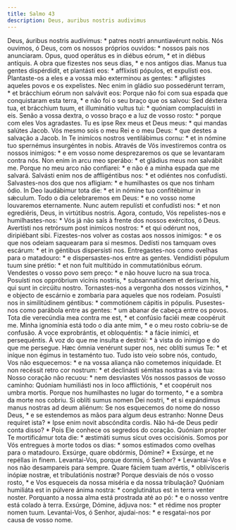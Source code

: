 ```yaml
---
title: Salmo 43
description: Deus, auribus nostris audivimus
---
```


<div class="side-by-side not-content">
  <span>
    Deus, áuribus nostris audívimus: * patres nostri annuntiavérunt nobis.
  </span>
  <span>
    Nós ouvimos, ó Deus, com os nossos próprios ouvidos: * nossos pais nos
    anunciaram.
  </span>
  <span>
    Opus, quod operátus es in diébus eórum, * et in diébus antíquis.
  </span>
  <span>
    A obra que fizestes nos seus dias, * e nos antigos dias.
  </span>
  <span>
    Manus tua gentes dispérdidit, et plantásti eos: * afflixísti pópulos, et
    expulísti eos.
  </span>
  <span>
    Plantaste-os a eles e a vossa mão exterminou as gentes: * afligistes aqueles
    povos e os expelistes.
  </span>
  <span>
    Nec enim in gládio suo possedérunt terram, * et brácchium eórum non salvávit
    eos:
  </span>
  <span>
    Porque não foi com sua espada que conquistaram esta terra, * e não foi o seu
    braço que os salvou:
  </span>
  <span>
    Sed déxtera tua, et brácchium tuum, et illuminátio vultus tui: * quóniam
    complacuísti in eis.
  </span>
  <span>
    Senão a vossa dextra, o vosso braço e a luz de vosso rosto: * porque com
    eles Vos agradastes.
  </span>
  <span>
    Tu es ipse Rex meus et Deus meus: * qui mandas salútes Jacob.
  </span>
  <span>
    Vós mesmo sois o meu Rei e o meu Deus: * que destes a salvação a Jacob.
  </span>
  <span>
    In Te inimícos nostros ventilábimus cornu: * et in nómine tuo spernémus
    insurgéntes in nobis.
  </span>
  <span>
    Através de Vós investiremos contra os nossos inimigos: * e em vosso nome
    desprezaremos os que se levantaram contra nós.
  </span>
  <span>
    Non enim in arcu meo sperábo: * et gládius meus non salvábit me.
  </span>
  <span>
    Porque no meu arco não confiarei: * e não é a minha espada que me salvará.
  </span>
  <span>
    Salvásti enim nos de affligéntibus nos: * et odiéntes nos confudísti.
  </span>
  <span>
    Salvastes-nos dos que nos afligiam: * e humilhastes os que nos tinham ódio.
  </span>
  <span>
    In Deo laudábimur tota die: * et in nómine tuo confitébimur in sǽculum.
  </span>
  <span>
    Todo o dia celebraremos em Deus: * e no vosso nome louvaremos eternamente.
  </span>
  <span>
    Nunc autem repulísti et confudísti nos: * et non egrediéris, Deus, in
    virtútibus nostris.
  </span>
  <span>
    Agora, contudo, Vós repelistes-nos e humilhastes-nos: * Vós já não saís à
    frente dos nossos exércitos, ó Deus.
  </span>
  <span>
    Avertísti nos retrórsum post inimícos nostros: * et qui odérunt nos,
    diripiébant sibi.
  </span>
  <span>
    Fizestes-nos volver as costas aos nossos inimigos: * e os que nos odeiam
    saquearam para si mesmos.
  </span>
  <span>
    Dedísti nos tamquam oves escárum: * et in géntibus dispersísti nos.
  </span>
  <span>
    Entregastes-nos como ovelhas para o matadouro: * e dispersastes-nos entre as
    gentes.
  </span>
  <span>
    Vendidísti pópulum tuum sine prétio: * et non fuit multitúdo in
    commutatiónibus eórum.
  </span>
  <span>
    Vendestes o vosso povo sem preço: * e não houve lucro na sua troca.
  </span>
  <span>
    Posuísti nos oppróbrium vicínis nostris, * subsannatiónem et derísum his,
    qui sunt in circúitu nostro.
  </span>
  <span>
    Tornastes-nos a vergonha dos nossos vizinhos, * e objecto de escárnio e
    zombaria para aqueles que nos rodeiam.
  </span>
  <span>
    Posuísti nos in similitúdinem géntibus: * commotiónem cápitis in pópulis.
  </span>
  <span>
    Pusestes-nos como parábola entre as gentes: * um abanar de cabeça entre os
    povos.
  </span>
  <span>
    Tota die verecúndia mea contra me est, * et confúsio faciéi meæ coopéruit
    me.
  </span>
  <span>
    Minha ignomínia está todo o dia ante mim, * e o meu rosto cobriu-se de
    confusão.
  </span>
  <span>
    A voce exprobrántis, et obloquéntis: * a fácie inimíci, et persequéntis.
  </span>
  <span>
    À voz do que me insulta e destrói: * à vista do inimigo e do que me
    persegue.
  </span>
  <span>
    Hæc ómnia venérunt super nos, nec oblíti sumus Te: * et iníque non égimus in
    testaménto tuo.
  </span>
  <span>
    Tudo isto veio sobre nós, contudo, Vos não esquecemos: * e na vossa aliança
    não cometemos iniquidade.
  </span>
  <span>
    Et non recéssit retro cor nostrum: * et declinásti sémitas nostras a via
    tua:
  </span>
  <span>
    Nosso coração não recuou: * nem desviastes Vós nossos passos de vosso
    caminho:
  </span>
  <span>
    Quóniam humiliásti nos in loco afflictiónis, * et coopéruit nos umbra
    mortis.
  </span>
  <span>
    Porque nos humilhastes no lugar do tormento, * e a sombra da morte nos
    cobriu.
  </span>
  <span>
    Si oblíti sumus nomen Dei nostri, * et si expándimus manus nostras ad deum
    aliénum:
  </span>
  <span>
    Se nos esquecemos do nome do nosso Deus, * e se estendemos as mãos para
    algum deus estranho:
  </span>
  <span>
    Nonne Deus requíret ista? * Ipse enim novit abscóndita cordis.
  </span>
  <span>
    Não há-de Deus pedir conta disso? * Pois Ele conhece os segredos do coração.
  </span>
  <span>
    Quóniam propter Te mortificámur tota die: * æstimáti sumus sicut oves
    occisiónis.
  </span>
  <span>
    Somos por Vós entregues à morte todos os dias: * somos estimados como
    ovelhas para o matadouro.
  </span>
  <span>
    Exsúrge, quare obdórmis, Dómine? * Exsúrge, et ne repéllas in finem.
  </span>
  <span>
    Levantai-Vos, porque dormis, ó Senhor? * Levantai-Vos e nos não desampareis
    para sempre.
  </span>
  <span>
    Quare fáciem tuam avértis, * oblivísceris inópiæ nostræ, et tribulatiónis
    nostræ?
  </span>
  <span>
    Porque desviais de nós o vosso rosto, * e Vos esqueceis da nossa miséria e
    da nossa tribulação?
  </span>
  <span>
    Quóniam humiliáta est in púlvere ánima nostra: * conglutinátus est in terra
    venter noster.
  </span>
  <span>
    Porquanto a nossa alma está prostrada até ao pó: * e o nosso ventre está
    colado à terra.
  </span>
  <span>
    Exsúrge, Dómine, ádjuva nos: * et rédime nos propter nomen tuum.
  </span>
  <span>
    Levantai-Vos, ó Senhor, ajudai-nos: * e resgatai-nos por causa de vosso
    nome.
  </span>
</div>
